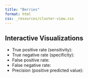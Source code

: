 ```yaml
---
title: "Berries"
format: html
css: _resources/cluster-view.css
---
```


## Interactive Visualizations

<div class="metrics">
- True positive rate (sensitivity): <span id="sensitivity"></span>
- True negative rate (specificity): <span id="specificity"></span>
- False positive rate: <span id="fpr"></span>
- False negative rate: <span id="fnr"></span>
- Precision (positive predicted value): <span id="precision"></span>
</div>

<div id="clusters"></div>
<div id="confusion"></div>
<div id="roc"></div>
<div id="clusters-small"></div>


<!-- Load D3 -->
<script src="https://d3js.org/d3.v7.min.js"></script>

<!-- Load your modules -->
<script type="module" src="./_resources/main.js"></script>
<script type="module" src="./_resources/state.js"></script>
<script type="module" src="./_resources/cluster-view.js"></script>
<script type="module" src="./_resources/confusion-matrix.js"></script>
<script type="module" src="./_resources/roc-curve.js"></script>
<script type="module" src="./_resources/metric-display.js"></script>